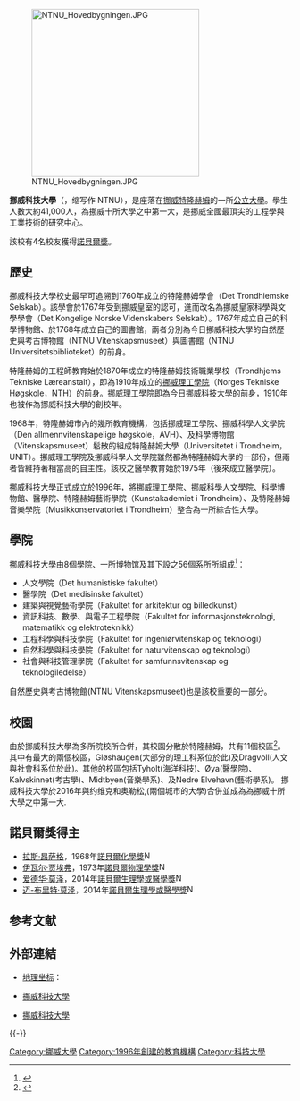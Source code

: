 {{Infobox University
|name         = 挪威科技大學
|native_name  = Norges teknisk-naturvitenskapelige universitet
|latin_name   =
|image        = [[File:NTNU_logo.svg|200px]]
|established  = 1996年(多校合併成今日組織，學校前身建於1910年，歷史可追溯至1760年)
|type         = 公立大學
|rector       = Anne Borg (2019~)
|students     = 41, 971人 (2019) <ref>{{Cite web |url=http://dbh.nsd.uib.no/dbhvev/student/registrerte_rapport.cfm?kategori=s&viskode=1&semester=3&sti=9!progkode&instkode=1150&finans=total&beregning=Totalt.antall |title=存档副本 |access-date=2012-02-23 |archive-date=2013-12-02 |archive-url=https://web.archive.org/web/20131202224037/http://dbh.nsd.uib.no/dbhvev/student/registrerte_rapport.cfm?kategori=s&viskode=1&semester=3&sti=9!progkode&instkode=1150&finans=total&beregning=Totalt.antall }}</ref>
|staff        = 5,136人
|city         =，[[特隆赫姆|特隆赫姆]],[[约维克|约维克]],[[奥勒松|奥勒松]]
|country      =[[挪威|挪威]]
|campus       =[[Gløshaugen|Gløshaugen]]<br>[[Dragvoll|Dragvoll]]<br>[[Øya|Øya]]<br>[[Tyholt|Tyholt]]<br>[[Kalvskinnet|Kalvskinnet]]<br>[[Tunga|Tunga]]
|affiliations =[[歐洲大學協會|歐洲大學協會]]<br> [[Top_Industrial_Managers_for_Europe|TIME network]]
|website      =[http://www.ntnu.no/ http://www.ntnu.no/]
}}
[[File:NTNU_Hovedbygningen.JPG|300px]]

'''挪威科技大學'''（{{lang-no|Norges teknisk-naturvitenskapelige universitet}}，缩写作 NTNU），是座落在[[挪威|挪威]][[特隆赫姆|特隆赫姆]]的一所[[公立大學|公立大學]]。學生人數大約41,000人，為挪威十所大學之中第一大，是挪威全國最頂尖的工程學與工業技術的研究中心。

該校有4名校友獲得[[諾貝爾獎|諾貝爾獎]]。

==歷史==
挪威科技大學校史最早可追溯到1760年成立的特隆赫姆學會（Det Trondhiemske Selskab）。該學會於1767年受到挪威皇室的認可，進而改名為挪威皇家科學與文學學會（Det Kongelige Norske Videnskabers Selskab）。1767年成立自己的科學博物館、於1768年成立自己的圖書館，兩者分別為今日挪威科技大學的自然歷史與考古博物館（NTNU Vitenskapsmuseet）與圖書館（NTNU Universitetsbiblioteket）的前身。

特隆赫姆的工程師教育始於1870年成立的特隆赫姆技術職業學校（Trondhjems Tekniske Læreanstalt），即為1910年成立的[[挪威理工學院|挪威理工學院]]（Norges Tekniske Høgskole，NTH）的前身。挪威理工學院即為今日挪威科技大學的前身，1910年也被作為挪威科技大學的創校年。

1968年，特隆赫姆市內的幾所教育機構，包括挪威理工學院、挪威科學人文學院（Den allmennvitenskapelige høgskole，AVH）、及科學博物館（Vitenskapsmuseet）鬆散的組成特隆赫姆大學（Universitetet i Trondheim，UNIT）。挪威理工學院及挪威科學人文學院雖然都為特隆赫姆大學的一部份，但兩者皆維持著相當高的自主性。該校之醫學教育始於1975年（後來成立醫學院）。

挪威科技大學正式成立於1996年，將挪威理工學院、挪威科學人文學院、科學博物館、醫學院、特隆赫姆藝術學院（Kunstakademiet i Trondheim）、及特隆赫姆音樂學院（Musikkonservatoriet i Trondheim）整合為一所綜合性大學。

==學院==
挪威科技大學由8個學院、一所博物馆及其下設之56個系所所組成<ref>{{Cite web |url=https://www.ntnu.edu/faculties |title=NTNU學院及系所 |access-date=2017-05-05 |archive-date=2021-03-08 |archive-url=https://web.archive.org/web/20210308133725/https://www.ntnu.edu/faculties |dead-url=no }}</ref>：
*人文學院（Det humanistiske fakultet）
*醫學院（Det medisinske fakultet）
*建築與視覺藝術學院（Fakultet for arkitektur og billedkunst）
*資訊科技、數學、與電子工程學院（Fakultet for informasjonsteknologi, matematikk og elektroteknikk）
*工程科學與科技學院（Fakultet for ingeniørvitenskap og teknologi）
*自然科學與科技學院（Fakultet for naturvitenskap og teknologi）
*社會與科技管理學院（Fakultet for samfunnsvitenskap og teknologiledelse）
自然歷史與考古博物館(NTNU Vitenskapsmuseet)也是該校重要的一部分。

==校園==
由於挪威科技大學為多所院校所合併，其校園分散於特隆赫姆，共有11個校區<ref>{{Cite web |url=http://www.ntnu.no/kart/vaare-campuser/ |title=NTNU校區 |access-date=2012-02-23 |archive-date=2015-05-09 |archive-url=https://web.archive.org/web/20150509064359/http://www.ntnu.no/kart/vaare-campuser/ |dead-url=no }}</ref>。其中有最大的兩個校區，Gløshaugen(大部分的理工科系位於此)及Dragvoll(人文與社會科系位於此)。其他的校區包括Tyholt(海洋科技)、Øya(醫學院)、Kalvskinnet(考古學)、Midtbyen(音樂學系)、及Nedre Elvehavn(藝術學系)。
挪威科技大學於2016年與约维克和奥勒松,(兩個城市的大學)合併並成為為挪威十所大學之中第一大.

==諾貝爾獎得主==
* [[拉斯·昂萨格|拉斯·昂萨格]]，1968年[[諾貝爾化學獎|諾貝爾化學獎]][[File:NobelPrizeMedal.jpg|15px]]
* [[伊瓦尔·贾埃弗|伊瓦尔·贾埃弗]]，1973年[[諾貝爾物理學獎|諾貝爾物理學獎]][[File:NobelPrizeMedal.jpg|15px]]
* [[爱德华·莫泽|爱德华·莫泽]]，2014年[[諾貝爾生理學或醫學獎|諾貝爾生理學或醫學獎]][[File:NobelPrizeMedal.jpg|15px]]
* [[迈-布里特·莫泽|迈-布里特·莫泽]]，2014年[[諾貝爾生理學或醫學獎|諾貝爾生理學或醫學獎]][[File:NobelPrizeMedal.jpg|15px]]

== 参考文献 ==
{{Reflist|30em}}

== 外部連結 ==
* [[地理坐标|地理坐标]]：{{coord|63|25|10|N|10|24|9|E|type:edu|display=inline,title}}
* {{no icon}}[http://www.ntnu.no 挪威科技大學] {{Wayback|url=http://www.ntnu.no/ |date=20210325162526 }}
* {{en icon}}[http://www.ntnu.edu 挪威科技大學] {{Wayback|url=http://www.ntnu.edu/ |date=20210318002815 }}

{{-}}
{{Norwegian Educational Institutions}}
{{欧洲高级工程教育和研究学校协会}}
{{欧洲顶尖工业管理者高校联盟}}
{{北欧五校联盟}}
{{Authority control}}

[[Category:挪威大學|Category:挪威大學]]
[[Category:1996年創建的教育機構|Category:1996年創建的教育機構]]
[[Category:科技大學|Category:科技大學]]